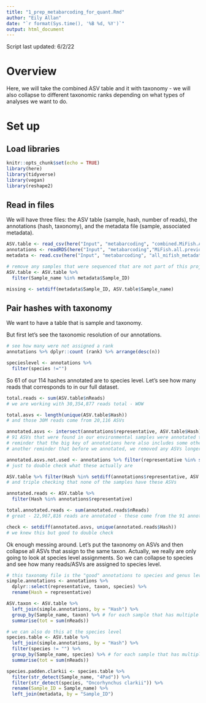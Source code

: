 ```yaml
---
title: "1_prep_metabarcoding_for_quant.Rmd"
author: "Eily Allan"
date: "`r format(Sys.time(), '%B %d, %Y')`"
output: html_document
---
```


Script last updated: 6/2/22

# Overview

Here, we will take the combined ASV table and it with taxonomy -  we will also collapse to different taxonomic ranks depending on what types of analyses we want to do. 

# Set up

## Load libraries

```r
knitr::opts_chunk$set(echo = TRUE)
library(here)
library(tidyverse)
library(vegan)
library(reshape2)
```

## Read in files 
We will have three files: the ASV table (sample, hash, number of reads), the annotations (hash, taxonomy), and the metadata file (sample, associated metadata).

```r

ASV.table <- read_csv(here("Input", "metabarcoding", "combined.MiFish.ASV.table.csv"))
annotations <- readRDS(here("Input", "metabarcoding","MiFish.all.previous.hashes.annotated.rds"))
metadata <- read.csv(here("Input", "metabarcoding", "all_mifish_metadata.csv"))

# remove any samples that were sequenced that are not part of this project
ASV.table <- ASV.table %>% 
  filter(Sample_name %in% metadata$Sample_ID)

missing <- setdiff(metadata$Sample_ID, ASV.table$Sample_name)

```

## Pair hashes with taxonomy 
We want to have a table that is sample and taxonomy. 

But first let's see the taxonomic resolution of our annotations. 

```r

# see how many were not assigned a rank
annotations %>% dplyr::count (rank) %>% arrange(desc(n))

specieslevel <- annotations %>% 
  filter(species !="")

```

So 61 of our 114 hashes annotated are to species level. Let's see how many reads that corresponds to in our full dataset. 

```r
total.reads <- sum(ASV.table$nReads)
# we are working with 30,354,877 reads total - WOW

total.asvs <- length(unique(ASV.table$Hash))
# and those 30M reads come from 20,116 ASVs 

annotated.asvs <- intersect(annotations$representative, ASV.table$Hash)
# 91 ASVs that were found in our environmental samples were annotated to something (any taxonomic level)
# reminder that the big key of annotations here also includes some other samples (mock communities) - usually this would be weird that there are 114 annotations and so therefore some annotations are not used - but here the key is bigger than the dataset we are applying (the actual creek samples)
# another reminder that before we annotated, we removed any ASVs longer than 200 bp

annotated.asvs.not.used <- annotations %>% filter(representative %in% setdiff(annotations$representative, setdiff(annotations$representative, ASV.table$Hash)))
# just to double check what these actually are

ASV.table %>% filter(Hash %in% setdiff(annotations$representative, ASV.table$Hash))
# and triple checking that none of the samples have these ASVs

annotated.reads <- ASV.table %>% 
  filter(Hash %in% annotations$representative) 

total.annotated.reads <- sum(annotated.reads$nReads)
# great - 22,967,816 reads are annotated - these come from the 91 annotated ASVs in the dataset 

check <- setdiff(annotated.asvs, unique(annotated.reads$Hash))
# we knew this but good to double check 

```
Ok enough messing around. Let's put the taxonomy on ASVs and then collapse all ASVs that assign to the same taxon. Actually, we really are only going to look at species level assignments. So we can collapse to species and see how many reads/ASVs are assigned to species level. 

```r

# this taxonomy file is the "good" annotations to species and genus level so let's get rid of the other junk for right now 
simple.annotations <- annotations %>% 
  dplyr::select(representative, taxon, species) %>% 
  rename(Hash = representative)

ASV.taxon <- ASV.table %>% 
  left_join(simple.annotations, by = "Hash") %>% 
  group_by(Sample_name, taxon) %>% # for each sample that has multiple asvs that assign to the same taxa...
  summarise(tot = sum(nReads)) 

# we can also do this at the species level 
species.table <- ASV.table %>% 
  left_join(simple.annotations, by = "Hash") %>% 
  filter(species != "") %>% 
  group_by(Sample_name, species) %>% # for each sample that has multiple asvs that assign to the same taxa...
  summarise(tot = sum(nReads)) 

species.padden.clarkii <- species.table %>% 
  filter(str_detect(Sample_name, "4Pad")) %>% 
  filter(str_detect(species, "Oncorhynchus clarkii")) %>% 
  rename(Sample_ID = Sample_name) %>% 
  left_join(metadata, by = "Sample_ID")


```